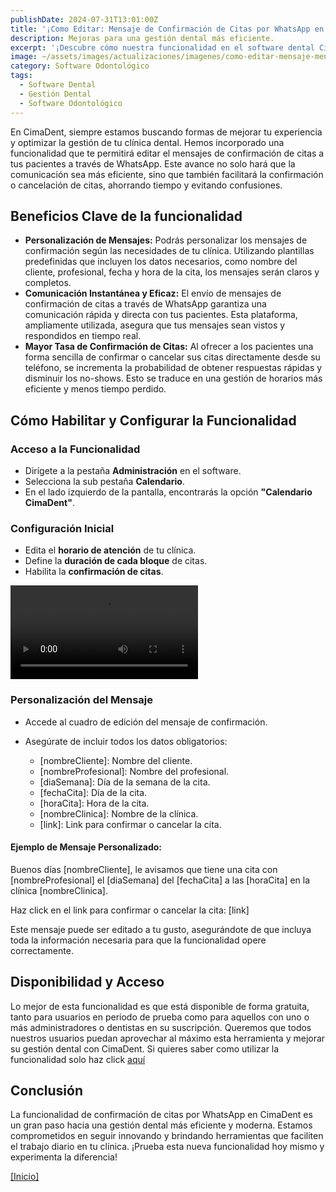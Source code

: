 ```yaml
---
publishDate: 2024-07-31T13:01:00Z
title: '¡Como Editar: Mensaje de Confirmación de Citas por WhatsApp en CimaDent!'
description: Mejoras para una gestión dental más eficiente.
excerpt: '¡Descubre cómo nuestra funcionalidad en el software dental CimaDent facilita la confirmación de citas a través de WhatsApp, mejorando la experiencia tanto para dentistas como para pacientes'
image: ~/assets/images/actualizaciones/imagenes/como-editar-mensaje-mensaje-whatsapp.png
category: Software Odontológico
tags:
  - Software Dental
  - Gestión Dental
  - Software Odontológico
---
```


En CimaDent, siempre estamos buscando formas de mejorar tu experiencia y optimizar la gestión de tu clínica dental. Hemos incorporado una funcionalidad que te permitirá editar el mensajes de confirmación de citas a tus pacientes a través de WhatsApp. Este avance no solo hará que la comunicación sea más eficiente, sino que también facilitará la confirmación o cancelación de citas, ahorrando tiempo y evitando confusiones.

## Beneficios Clave de la funcionalidad

- **Personalización de Mensajes:** Podrás personalizar los mensajes de confirmación según las necesidades de tu clínica. Utilizando plantillas predefinidas que incluyen los datos necesarios, como nombre del cliente, profesional, fecha y hora de la cita, los mensajes serán claros y completos.
- **Comunicación Instantánea y Eficaz:** El envío de mensajes de confirmación de citas a través de WhatsApp garantiza una comunicación rápida y directa con tus pacientes. Esta plataforma, ampliamente utilizada, asegura que tus mensajes sean vistos y respondidos en tiempo real.
- **Mayor Tasa de Confirmación de Citas:** Al ofrecer a los pacientes una forma sencilla de confirmar o cancelar sus citas directamente desde su teléfono, se incrementa la probabilidad de obtener respuestas rápidas y disminuir los no-shows. Esto se traduce en una gestión de horarios más eficiente y menos tiempo perdido.

## Cómo Habilitar y Configurar la Funcionalidad

### Acceso a la Funcionalidad

- Dirígete a la pestaña **Administración** en el software.
- Selecciona la sub pestaña **Calendario**.
- En el lado izquierdo de la pantalla, encontrarás la opción **"Calendario CimaDent"**.

### Configuración Inicial

- Edita el **horario de atención** de tu clínica.
- Define la **duración de cada bloque** de citas.
- Habilita la **confirmación de citas**.

<video autoplay loop transition:persist class="w-full" style="pointer-events: none;">
  <source src="https://static2.cimadent.com/assets/videos/mensajewhatsapp.mp4" type="video/mp4"></source>
</video>

### Personalización del Mensaje

- Accede al cuadro de edición del mensaje de confirmación.
- Asegúrate de incluir todos los datos obligatorios:

  - \[nombreCliente\]: Nombre del cliente.
  - \[nombreProfesional\]: Nombre del profesional.
  - \[diaSemana\]: Día de la semana de la cita.
  - \[fechaCita\]: Día de la cita.
  - \[horaCita\]: Hora de la cita.
  - \[nombreClinica\]: Nombre de la clínica.
  - \[link\]: Link para confirmar o cancelar la cita.

#### Ejemplo de Mensaje Personalizado:

Buenos días \[nombreCliente\], le avisamos que tiene una cita con \[nombreProfesional\] el \[diaSemana\] del \[fechaCita\] a las \[horaCita\] en la clínica \[nombreClinica\].

Haz click en el link para confirmar o cancelar la cita:
\[link\]

Este mensaje puede ser editado a tu gusto, asegurándote de que incluya toda la información necesaria para que la funcionalidad opere correctamente.

## Disponibilidad y Acceso

Lo mejor de esta funcionalidad es que está disponible de forma gratuita, tanto para usuarios en periodo de prueba como para aquellos con uno o más administradores o dentistas en su suscripción. Queremos que todos nuestros usuarios puedan aprovechar al máximo esta herramienta y mejorar su gestión dental con CimaDent. Si quieres saber como utilizar la funcionalidad solo haz click [aquí](https://cimadent.cl/como-utilizar-confirmacion-por-whatsapp/)

## Conclusión

La funcionalidad de confirmación de citas por WhatsApp en CimaDent es un gran paso hacia una gestión dental más eficiente y moderna. Estamos comprometidos en seguir innovando y brindando herramientas que faciliten el trabajo diario en tu clínica. ¡Prueba esta nueva funcionalidad hoy mismo y experimenta la diferencia!

[[Inicio]](#top)
